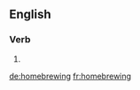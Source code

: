 ==English==

===Verb===
{{head|en|present participle}}

# {{present participle of|homebrew|lang=en}}

[[de:homebrewing]]
[[fr:homebrewing]]